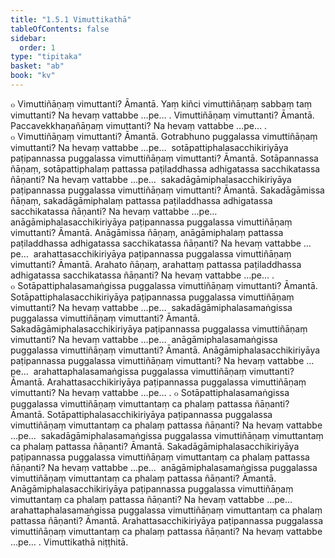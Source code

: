 ```yaml
---
title: "1.5.1 Vimuttikathā"
tableOfContents: false
sidebar:
  order: 1
type: "tipitaka"
basket: "ab"
book: "kv"
---
```



<DynamicBreadcrumb />

<Division number="418" book="kv" bookNo="32" page="227">

<Paragraph number="1466" book="kv">
๐ Vimuttiñāṇaṃ vimuttanti? Āmantā. Yaṃ kiñci vimuttiñāṇaṃ sabbaṃ taṃ vimuttanti? Na hevaṃ vattabbe …pe… . Vimuttiñāṇaṃ vimuttanti? Āmantā. Paccavekkhaṇañāṇaṃ vimuttanti? Na hevaṃ vattabbe …pe… .
</Paragraph>

<Paragraph number="1467" book="kv">
๐ Vimuttiñāṇaṃ vimuttanti? Āmantā. Gotrabhuno puggalassa vimuttiñāṇaṃ vimuttanti? Na hevaṃ vattabbe …pe…  sotāpattiphalasacchikiriyāya paṭipannassa puggalassa vimuttiñāṇaṃ vimuttanti? Āmantā. Sotāpannassa ñāṇaṃ, sotāpattiphalaṃ pattassa paṭiladdhassa adhigatassa sacchikatassa ñāṇanti? Na hevaṃ vattabbe …pe…  sakadāgāmiphalasacchikiriyāya paṭipannassa puggalassa vimuttiñāṇaṃ vimuttanti? Āmantā. Sakadāgāmissa ñāṇaṃ, sakadāgāmiphalaṃ pattassa paṭiladdhassa adhigatassa sacchikatassa ñāṇanti? Na hevaṃ vattabbe …pe…  anāgāmiphalasacchikiriyāya paṭipannassa puggalassa vimuttiñāṇaṃ vimuttanti? Āmantā. Anāgāmissa ñāṇaṃ, anāgāmiphalaṃ pattassa paṭiladdhassa adhigatassa sacchikatassa ñāṇanti? Na hevaṃ vattabbe …pe…  arahattasacchikiriyāya paṭipannassa puggalassa vimuttiñāṇaṃ vimuttanti? Āmantā. Arahato ñāṇaṃ, arahattaṃ pattassa paṭiladdhassa adhigatassa sacchikatassa ñāṇanti? Na hevaṃ vattabbe …pe… .
</Paragraph>

</Division>
<Division number="419" book="kv" bookNo="32" page="227">

<Paragraph number="1468" book="kv">
๐ Sotāpattiphalasamaṅgissa puggalassa vimuttiñāṇaṃ vimuttanti? Āmantā. Sotāpattiphalasacchikiriyāya paṭipannassa puggalassa vimuttiñāṇaṃ vimuttanti? Na hevaṃ vattabbe …pe…  sakadāgāmiphalasamaṅgissa puggalassa vimuttiñāṇaṃ vimuttanti? Āmantā. Sakadāgāmiphalasacchikiriyāya paṭipannassa puggalassa vimuttiñāṇaṃ vimuttanti? Na hevaṃ vattabbe …pe…  anāgāmiphalasamaṅgissa puggalassa vimuttiñāṇaṃ vimuttanti? Āmantā. Anāgāmiphalasacchikiriyāya paṭipannassa puggalassa vimuttiñāṇaṃ vimuttanti? Na hevaṃ vattabbe …pe…  arahattaphalasamaṅgissa puggalassa vimuttiñāṇaṃ vimuttanti? Āmantā. Arahattasacchikiriyāya paṭipannassa puggalassa vimuttiñāṇaṃ vimuttanti? Na hevaṃ vattabbe …pe… .
</Paragraph>

</Division>
<Division number="420" book="kv" bookNo="32" page="227">

<Paragraph number="1469" book="kv">
๐ Sotāpattiphalasamaṅgissa puggalassa vimuttiñāṇaṃ vimuttantaṃ ca phalaṃ pattassa ñāṇanti? Āmantā. Sotāpattiphalasacchikiriyāya paṭipannassa puggalassa vimuttiñāṇaṃ vimuttantaṃ ca phalaṃ pattassa ñāṇanti? Na hevaṃ vattabbe …pe…  sakadāgāmiphalasamaṅgissa puggalassa vimuttiñāṇaṃ vimuttantaṃ ca phalaṃ pattassa ñāṇanti? Āmantā. Sakadāgāmiphalasacchikiriyāya paṭipannassa puggalassa vimuttiñāṇaṃ vimuttantaṃ ca phalaṃ pattassa ñāṇanti? Na hevaṃ vattabbe …pe…  anāgāmiphalasamaṅgissa puggalassa vimuttiñāṇaṃ vimuttantaṃ ca phalaṃ pattassa ñāṇanti? Āmantā. Anāgāmiphalasacchikiriyāya paṭipannassa puggalassa vimuttiñāṇaṃ vimuttantaṃ ca phalaṃ pattassa ñāṇanti? Na hevaṃ vattabbe …pe…  arahattaphalasamaṅgissa puggalassa vimuttiñāṇaṃ vimuttantaṃ ca phalaṃ pattassa ñāṇanti? Āmantā. Arahattasacchikiriyāya paṭipannassa puggalassa vimuttiñāṇaṃ vimuttantaṃ ca phalaṃ pattassa ñāṇanti? Na hevaṃ vattabbe …pe… .

</Paragraph>
</Division>

<Paragraph number="1470" type="center" book="kv">
Vimuttikathā niṭṭhitā.
</Paragraph>